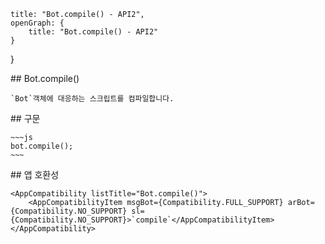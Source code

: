 
    title: "Bot.compile() - API2",
    openGraph: {
        title: "Bot.compile() - API2"
    }
}

<Section>
    ## Bot.compile()

    `Bot`객체에 대응하는 스크립트를 컴파일합니다.
</Section>
<Section>
    ## 구문

    ~~~js
    bot.compile();
    ~~~
</Section>
<Section>
    ## 앱 호환성

    <AppCompatibility listTitle="Bot.compile()">
        <AppCompatibilityItem msgBot={Compatibility.FULL_SUPPORT} arBot={Compatibility.NO_SUPPORT} sl={Compatibility.NO_SUPPORT}>`compile`</AppCompatibilityItem>
    </AppCompatibility>
</Section>